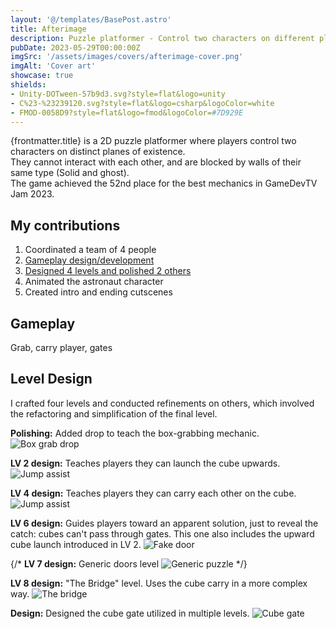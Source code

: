 ```yaml
---
layout: '@/templates/BasePost.astro'
title: Afterimage
description: Puzzle platformer - Control two characters on different planes of existence that collaborate to clear puzzle rooms.
pubDate: 2023-05-29T00:00:00Z
imgSrc: '/assets/images/covers/afterimage-cover.png'
imgAlt: 'Cover art'
showcase: true
shields:
- Unity-DOTween-57b9d3.svg?style=flat&logo=unity
- C%23-%23239120.svg?style=flat&logo=csharp&logoColor=white
- FMOD-0058D9?style=flat&logo=fmod&logoColor=#7D929E
---
```


{frontmatter.title} is a 2D puzzle platformer where players control two characters on distinct planes of existence.<br />
They cannot interact with each other, and are blocked by walls of their same type (Solid and ghost).<br />
The game achieved the 52nd place for the best mechanics in GameDevTV Jam 2023.

<StoreLinkBanner
  gitHubUrl='https://github.com/ironcutter24/GDtvJam2023'
  playStoreUrl=''
  itchUrl='https://ironcutter24.itch.io/afterimage'
/>

<ProjectDetails
  role='Director - Designer - Developer'
  company='[Game Jam]'
  platforms='WebGL - PC'
  time='10 days'
/>

## My contributions

1. Coordinated a team of 4 people
1. [Gameplay design/development](#gameplay)
1. [Designed 4 levels and polished 2 others](#level-design)
1. Animated the astronaut character
1. Created intro and ending cutscenes

## Gameplay

<EmbedVideo url="https://www.youtube.com/embed/I0cuBfJZC24?si=9Dg-G2eXKbRtnKnJ" />

Grab, carry player, gates

## Level Design

I crafted four levels and conducted refinements on others,
which involved the refactoring and simplification of the final level.

**Polishing:** Added drop to teach the box-grabbing mechanic.
![Box grab drop](../../images/post-afterimage/cube-grab-drop.png)

**LV 2 design:** Teaches players they can launch the cube upwards.
![Jump assist](../../images/post-afterimage/cube-launch.jpg)

**LV 4 design:** Teaches players they can carry each other on the cube.
![Jump assist](../../images/post-afterimage/jump-assist.png)

**LV 6 design:** Guides players toward an apparent solution,
just to reveal the catch: cubes can't pass through gates.
This one also includes the upward cube launch introduced in LV 2.
![Fake door](../../images/post-afterimage/fake-door.png)

{/*
**LV 7 design:** Generic doors level
![Generic puzzle](../../images/post-afterimage/generic-puzzle.png)
*/}

**LV 8 design:** "The Bridge" level. Uses the cube carry in a more complex way.
![The bridge](../../images/post-afterimage/the-bridge.png)

**Design:** Designed the cube gate utilized in multiple levels.
![Cube gate](../../images/post-afterimage/cube-gates.png)
